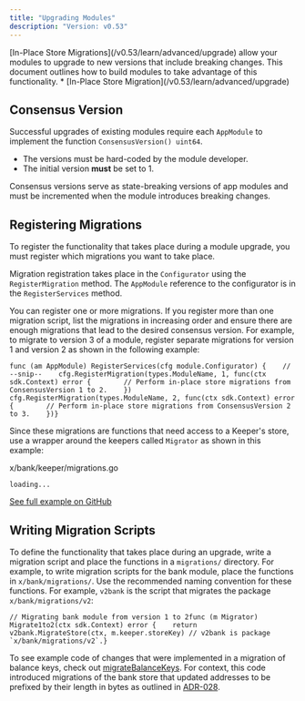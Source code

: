 ```yaml
---
title: "Upgrading Modules"
description: "Version: v0.53"
---
```


<Note>
  [In-Place Store Migrations](/v0.53/learn/advanced/upgrade) allow your modules to upgrade to new versions that include breaking changes. This document outlines how to build modules to take advantage of this functionality.
</Note>

<Note>
  * [In-Place Store Migration](/v0.53/learn/advanced/upgrade)
</Note>

## Consensus Version[​](#consensus-version "Direct link to Consensus Version")

Successful upgrades of existing modules require each `AppModule` to implement the function `ConsensusVersion() uint64`.

* The versions must be hard-coded by the module developer.
* The initial version **must** be set to 1.

Consensus versions serve as state-breaking versions of app modules and must be incremented when the module introduces breaking changes.

## Registering Migrations[​](#registering-migrations "Direct link to Registering Migrations")

To register the functionality that takes place during a module upgrade, you must register which migrations you want to take place.

Migration registration takes place in the `Configurator` using the `RegisterMigration` method. The `AppModule` reference to the configurator is in the `RegisterServices` method.

You can register one or more migrations. If you register more than one migration script, list the migrations in increasing order and ensure there are enough migrations that lead to the desired consensus version. For example, to migrate to version 3 of a module, register separate migrations for version 1 and version 2 as shown in the following example:

```
func (am AppModule) RegisterServices(cfg module.Configurator) {    // --snip--    cfg.RegisterMigration(types.ModuleName, 1, func(ctx sdk.Context) error {        // Perform in-place store migrations from ConsensusVersion 1 to 2.    })     cfg.RegisterMigration(types.ModuleName, 2, func(ctx sdk.Context) error {        // Perform in-place store migrations from ConsensusVersion 2 to 3.    })}
```

Since these migrations are functions that need access to a Keeper's store, use a wrapper around the keepers called `Migrator` as shown in this example:

x/bank/keeper/migrations.go

```
loading...
```

[See full example on GitHub](https://github.com/cosmos/cosmos-sdk/blob/v0.50.0-alpha.0/x/bank/keeper/migrations.go)

## Writing Migration Scripts[​](#writing-migration-scripts "Direct link to Writing Migration Scripts")

To define the functionality that takes place during an upgrade, write a migration script and place the functions in a `migrations/` directory. For example, to write migration scripts for the bank module, place the functions in `x/bank/migrations/`. Use the recommended naming convention for these functions. For example, `v2bank` is the script that migrates the package `x/bank/migrations/v2`:

```
// Migrating bank module from version 1 to 2func (m Migrator) Migrate1to2(ctx sdk.Context) error {    return v2bank.MigrateStore(ctx, m.keeper.storeKey) // v2bank is package `x/bank/migrations/v2`.}
```

To see example code of changes that were implemented in a migration of balance keys, check out [migrateBalanceKeys](https://github.com/cosmos/cosmos-sdk/blob/v0.50.0-alpha.0/x/bank/migrations/v2/store.go#L55-L76). For context, this code introduced migrations of the bank store that updated addresses to be prefixed by their length in bytes as outlined in [ADR-028](/v0.53/build/architecture/adr-028-public-key-addresses).
